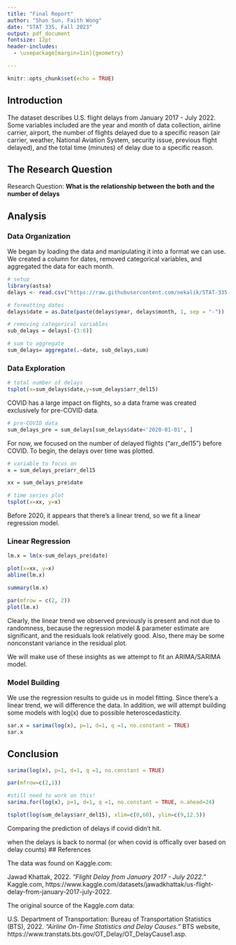 ```yaml
---
title: "Final Report"
author: "Shan Sun, Faith Wong"
date: "STAT 335, Fall 2023"
output: pdf_document
fontsize: 12pt
header-includes:
  - \usepackage[margin=1in]{geometry}

---
```


```r
knitr::opts_chunk$set(echo = TRUE)
```

## Introduction

<!-- An introduction to the data and the problem would be a very good way to start. -->

The dataset describes U.S. flight delays from January 2017 - July 2022. Some variables included are the year and month of data collection, airline carrier, airport, the number of flights delayed due to a specific reason (air carrier, weather, National Aviation System, security issue, previous flight delayed), and the total time (minutes) of delay due to a specific reason.

## The Research Question

<!-- Clearly state your SINGLE RESEARCH QUESTION -->
Research Question: **What is the relationship between the both and the number of delays**

## Analysis

<!-- Your analysis goes here.  -->

<!-- Be sure to carefully select the plots and graphics that best support your analysis and conclusion. -->

### Data Organization

We began by loading the data and manipulating it into a format we can use. We created a column for dates, removed categorical variables, and aggregated the data for each month.

```r
# setup
library(astsa)
delays <- read.csv("https://raw.githubusercontent.com/nekalik/STAT-335-Project/main/Airline_Delay_Cause.csv")

# formatting dates
delays$date = as.Date(paste(delays$year, delays$month, 1, sep = "-"))

# removing categorical variables
sub_delays = delays[-(3:6)]

# sum to aggregate
sum_delays= aggregate(.~date, sub_delays,sum)
```

### Data Exploration

```r
# total number of delays
tsplot(x=sum_delays$date,y=sum_delays$arr_del15)
```

COVID has a large impact on flights, so a data frame was created exclusively for pre-COVID data.

```r
# pre-COVID data
sum_delays_pre = sum_delays[sum_delays$date<'2020-01-01', ]
```

For now, we focused on the number of delayed flights ("arr_del15") before COVID. To begin, the delays over time was plotted.

```r
# variable to focus on
x = sum_delays_pre$arr_del15

xx = sum_delays_pre$date

# time series plot
tsplot(x=xx, y=x)
```

Before 2020, it appears that there's a linear trend, so we fit a linear regression model.

### Linear Regression

```r
lm.x = lm(x~sum_delays_pre$date)

plot(x=xx, y=x)
abline(lm.x)

summary(lm.x)

par(mfrow = c(2, 2))
plot(lm.x)
```

Clearly, the linear trend we observed previously is present and not due to randomness, because the regression model & parameter estimate are significant, and the residuals look relatively good. Also, there may be some nonconstant variance in the residual plot.

We will make use of these insights as we attempt to fit an ARIMA/SARIMA model.

### Model Building

We use the regression results to guide us in model fitting. Since there's a linear trend, we will difference the data. In addition, we will attempt building some models with log(x) due to possible heteroscedasticity. 


<!-- ## Model Building With X -->
<!-- ```{R} -->
<!-- tsplot(x) -->

<!-- #acf within the range after the first few lag -->
<!-- acf(x,30) -->
<!-- acf2(x,30) -->
<!-- ``` -->
<!-- AIC cut off after lag 2, and PACF cut off after lag 1 -->

<!-- ```{R} -->
<!-- sarima(x, p=1, d=0, q =0) -->
<!-- sarima(x, p=0, d=0, q=2) -->
<!-- ``` -->
<!-- For both models, the variable are significant, and the residual looks like a white noise and pass the Ljung-Box test -->

<!-- Also tried building model for by detrending it -->

<!-- ```{R} -->
<!-- #detrend -->
<!-- tsplot(diff(x)) -->
<!-- #more stationary looking -->
<!-- acf(diff(x),30) -->
<!-- #parameter selection -->
<!-- acf2(diff(x),30) -->
<!-- sarima(x, p=0, d=1, q=2) -->
<!-- ``` -->
<!-- Potentially a ARIMA(0,1,2) model. The AIC for the past 3 models are very close.  -->


<!-- ## Model Building with log(X) -->
<!-- ```{R} -->
<!-- par(mfrow = c(2, 1)) -->
<!-- tsplot(log(x)) -->
<!-- tsplot(diff(log(x))) -->
<!-- ``` -->

<!-- ```{r} -->
<!-- acf2(diff(log(x)), 20) -->
<!-- ``` -->
<!-- The ACF of the model seems to be touching the dotted line at lag of 1, so we tried both p=0, and p=1. -->
<!-- The PACF of the model seems to cut off after lag of 1.  -->

<!-- ```{r} -->
<!-- sarima(log(x), p=1, d=1, q =0, no.constant = TRUE) -->
<!-- sarima(log(x), p=1, d=1, q =1, no.constant = TRUE) -->
<!-- ``` -->
<!-- The estimate of ma1 is not significant and the AIC of ARIMA(1,1,0) is little bit lower than AIC of ARIMA(1,1,1), so ARIMA(1,1,0) is the better out of the two.  -->

<!-- ## Model Selection with Seasonality -->
<!-- ```{r} -->
<!-- tsplot(diff(diff(x),12)) -->
<!-- acf2(diff(diff(x),12), 20) -->


<!-- #sarima(log(x), p=0, d=1, q=0, P=0, D=1, Q=0, S=12) -->
<!-- ``` -->
<!-- The acf and pacf goes to 0 after lag of 0, so it there doesn't seems to be seaonality within the data -->

```r
sar.x = sarima(log(x), p=1, d=1, q =1, no.constant = TRUE)
sar.x
```








## Conclusion

<!-- Be sure to provide a clearly articulated answer to your research question that is well-supported by your analysis. -->

```r
sarima(log(x), p=1, d=1, q =1, no.constant = TRUE)

par(mfrow=c(2,1))

#still need to work on this!
sarima.for(log(x), p=1, d=1, q =1, no.constant = TRUE, n.ahead=24)

tsplot(log(sum_delays$arr_del15), xlim=c(0,60), ylim=c(9,12.5))
```

Comparing the prediction of delays if covid didn't hit.


when the delays is back to normal (or when covid is offically over based on delay counts)
## References

<!-- I'm not picky about reference style but references should be accurate and complete. If you want a style guide, use this one: [IEEE Style Guide](https://ieee-dataport.org/sites/default/files/analysis/27/IEEE%20Citation%20Guidelines.pdf) -->



The data was found on Kaggle.com:

Jawad Khattak, 2022. *"Flight Delay from January 2017 - July 2022."* Kaggle.com, https://www.kaggle.com/datasets/jawadkhattak/us-flight-delay-from-january-2017-july-2022.

The original source of the Kaggle.com data:

U.S. Department of Transportation: Bureau of Transportation Statistics (BTS), 2022. *"Airline On-Time Statistics and Delay Causes."* BTS website, https://www.transtats.bts.gov/OT_Delay/OT_DelayCause1.asp.
